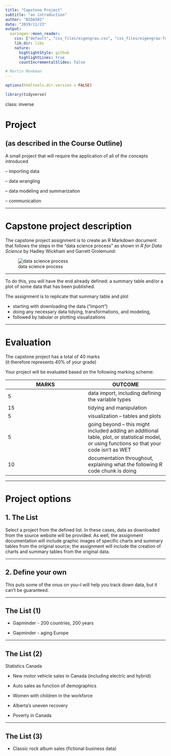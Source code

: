 ```yaml
---
title: "Capstone Project"
subtitle: "an introduction"
author: "BIDA302"
date: "2019/11/23"
output:
  xaringan::moon_reader:
    css: ["default", "css_files/eigengrau.css", "css_files/eigengrau-fonts.css"]    
    lib_dir: libs
    nature:
      highlightStyle: github
      highlightLines: true
      countIncrementalSlides: false

# Martin Monkman
---
```



```r
options(htmltools.dir.version = FALSE)

library(tidyverse)
```

class: inverse


# Project 

## (as described in the Course Outline)

A small project that will require the application of all of the concepts introduced

– importing data

– data wrangling

– data modeling and summarization

– communication



---

# Capstone project description 

The capstone project assignment is to create an R Markdown document that follows the steps in the "data science process" as shown in _R for Data Science_ by Hadley Wickham and Garrett Grolemund:

![data science process](../img/data-science.png)

---

To do this, you will have the end already defined: a summary table and/or a plot of some data that has been published. 

The assignment is to replicate that summary table and plot

* starting with downloading the data ("import")
* doing any necessary data tidying, transformations, and modeling, 
* followed by tabular or plotting visualizations



---

# Evaluation

The capstone project has a total of 40 marks <br>(it therefore represents 40% of your grade)

Your project will be evaluated based on the following marking scheme:

| MARKS | OUTCOME |
| --- | --- |
| 5 | data import, including defining the variable types |
| 15 | tidying and manipulation |
| 5 | visualization -- tables and plots |
| 5 | going beyond -- this might included adding an additional table, plot, or statistical model, or using functions so that your code isn't as WET |
| 10 | documentation throughout, explaining what the following R code chunk is doing




---

# Project options

## 1.  The List

Select a project from the defined list. In these cases, data as downloaded from the source website will be provided. As well, the assignment documentation will include graphic images of specific charts and summary tables from the original source; the assignment will include the creation of charts and summary tables from the original data. 

---

## 2. Define your own 

This puts some of the onus on you--I will help you track down data, but it can't be guaranteed.


---

## The List (1)


* Gapminder - 200 countries, 200 years

* Gapminder - aging Europe

---

## The List (2)

Statistics Canada

* New motor vehicle sales in Canada (including electric and hybrid)

* Auto sales as function of demographics

* Women with children in the workforce

* Alberta's uneven recovery

* Poverty in Canada

---

## The List (3)


* Classic rock album sales (fictional business data)





